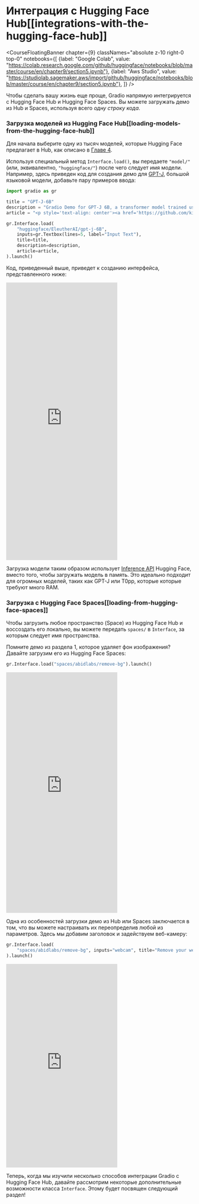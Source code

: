 # Интеграция с Hugging Face Hub[[integrations-with-the-hugging-face-hub]]

<CourseFloatingBanner chapter={9}
  classNames="absolute z-10 right-0 top-0"
  notebooks={[
    {label: "Google Colab", value: "https://colab.research.google.com/github/huggingface/notebooks/blob/master/course/en/chapter9/section5.ipynb"},
    {label: "Aws Studio", value: "https://studiolab.sagemaker.aws/import/github/huggingface/notebooks/blob/master/course/en/chapter9/section5.ipynb"},
]} />

Чтобы сделать вашу жизнь еще проще, Gradio напрямую интегрируется с Hugging Face Hub и Hugging Face Spaces.
Вы можете загружать демо из Hub и Spaces, используя всего *одну строку кода*.

### Загрузка моделей из Hugging Face Hub[[loading-models-from-the-hugging-face-hub]]
Для начала выберите одну из тысяч моделей, которые Hugging Face предлагает в Hub, как описано в [Главе 4](../chapter4/2).

Используя специальный метод `Interface.load()`, вы передаете `"model/"` (или, эквивалентно, `"huggingface/"`) 
после чего следует имя модели. 
Например, здесь приведен код для создания демо для [GPT-J](https://huggingface.co/EleutherAI/gpt-j-6B), большой языковой модели, добавьте пару примеров ввода:

```py
import gradio as gr

title = "GPT-J-6B"
description = "Gradio Demo for GPT-J 6B, a transformer model trained using Ben Wang's Mesh Transformer JAX. 'GPT-J' refers to the class of model, while '6B' represents the number of trainable parameters. To use it, simply add your text, or click one of the examples to load them. Read more at the links below."
article = "<p style='text-align: center'><a href='https://github.com/kingoflolz/mesh-transformer-jax' target='_blank'>GPT-J-6B: A 6 Billion Parameter Autoregressive Language Model</a></p>"

gr.Interface.load(
    "huggingface/EleutherAI/gpt-j-6B",
    inputs=gr.Textbox(lines=5, label="Input Text"),
    title=title,
    description=description,
    article=article,
).launch()
```
    
Код, приведенный выше, приведет к созданию интерфейса, представленного ниже:

<iframe src="https://course-demos-gpt-j-6B.hf.space" frameBorder="0" height="750" title="Gradio app" class="container p-0 flex-grow space-iframe" allow="accelerometer; ambient-light-sensor; autoplay; battery; camera; document-domain; encrypted-media; fullscreen; geolocation; gyroscope; layout-animations; legacy-image-formats; magnetometer; microphone; midi; oversized-images; payment; picture-in-picture; publickey-credentials-get; sync-xhr; usb; vr ; wake-lock; xr-spatial-tracking" sandbox="allow-forms allow-modals allow-popups allow-popups-to-escape-sandbox allow-same-origin allow-scripts allow-downloads"></iframe>

Загрузка модели таким образом использует [Inference API](https://huggingface.co/inference-api) Hugging Face,
вместо того, чтобы загружать модель в память. Это идеально подходит для огромных моделей, таких как GPT-J или T0pp, которые
 которые требуют много RAM.

### Загрузка с Hugging Face Spaces[[loading-from-hugging-face-spaces]]
Чтобы загрузить любое пространство (Space) из Hugging Face Hub и воссоздать его локально, вы можете передать `spaces/` в `Interface`, за которым следует имя пространства.

Помните демо из раздела 1, которое удаляет фон изображения? Давайте загрузим его из Hugging Face Spaces:

```py
gr.Interface.load("spaces/abidlabs/remove-bg").launch()
```

<iframe src="https://course-demos-remove-bg-original.hf.space" frameBorder="0" height="650" title="Gradio app" class="container p-0 flex-grow space-iframe" allow="accelerometer; ambient-light-sensor; autoplay; battery; camera; document-domain; encrypted-media; fullscreen; geolocation; gyroscope; layout-animations; legacy-image-formats; magnetometer; microphone; midi; oversized-images; payment; picture-in-picture; publickey-credentials-get; sync-xhr; usb; vr ; wake-lock; xr-spatial-tracking" sandbox="allow-forms allow-modals allow-popups allow-popups-to-escape-sandbox allow-same-origin allow-scripts allow-downloads"></iframe>

Одна из особенностей загрузки демо из Hub или Spaces заключается в том, что вы можете настраивать их 
переопределив любой из 
параметров. Здесь мы добавим заголовок и задействуем веб-камеру:

```py
gr.Interface.load(
    "spaces/abidlabs/remove-bg", inputs="webcam", title="Remove your webcam background!"
).launch()
```

<iframe src="https://course-demos-Remove-bg.hf.space" frameBorder="0" height="550" title="Gradio app" class="container p-0 flex-grow space-iframe" allow="accelerometer; ambient-light-sensor; autoplay; battery; camera; document-domain; encrypted-media; fullscreen; geolocation; gyroscope; layout-animations; legacy-image-formats; magnetometer; microphone; midi; oversized-images; payment; picture-in-picture; publickey-credentials-get; sync-xhr; usb; vr ; wake-lock; xr-spatial-tracking" sandbox="allow-forms allow-modals allow-popups allow-popups-to-escape-sandbox allow-same-origin allow-scripts allow-downloads"></iframe>

Теперь, когда мы изучили несколько способов интеграции Gradio с Hugging Face Hub, давайте рассмотрим некоторые дополнительные возможности класса `Interface`. Этому будет посвящен следующий раздел!